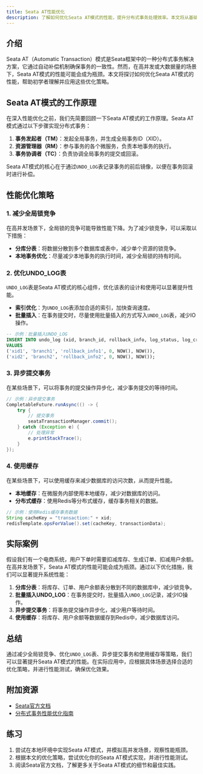 ```yaml
---
title: Seata AT性能优化
description: 了解如何优化Seata AT模式的性能，提升分布式事务处理效率。本文将从基础概念入手，逐步讲解性能优化策略，并提供实际案例和代码示例。
---
```


## 介绍

Seata AT（Automatic Transaction）模式是Seata框架中的一种分布式事务解决方案，它通过自动补偿机制确保事务的一致性。然而，在高并发或大数据量的场景下，Seata AT模式的性能可能会成为瓶颈。本文将探讨如何优化Seata AT模式的性能，帮助初学者理解并应用这些优化策略。

## Seata AT模式的工作原理

在深入性能优化之前，我们先简要回顾一下Seata AT模式的工作原理。Seata AT模式通过以下步骤实现分布式事务：

1. **事务发起者（TM）**：发起全局事务，并生成全局事务ID（XID）。
2. **资源管理器（RM）**：参与事务的各个微服务，负责本地事务的执行。
3. **事务协调者（TC）**：负责协调全局事务的提交或回滚。

Seata AT模式的核心在于通过`UNDO_LOG`表记录事务的前后镜像，以便在事务回滚时进行补偿。

## 性能优化策略

### 1. 减少全局锁竞争

在高并发场景下，全局锁的竞争可能导致性能下降。为了减少锁竞争，可以采取以下措施：

- **分库分表**：将数据分散到多个数据库或表中，减少单个资源的锁竞争。
- **本地事务优化**：尽量减少本地事务的执行时间，减少全局锁的持有时间。

### 2. 优化UNDO_LOG表

`UNDO_LOG`表是Seata AT模式的核心组件，优化该表的设计和使用可以显著提升性能。

- **索引优化**：为`UNDO_LOG`表添加合适的索引，加快查询速度。
- **批量插入**：在事务提交时，尽量使用批量插入的方式写入`UNDO_LOG`表，减少IO操作。

```sql
-- 示例：批量插入UNDO_LOG
INSERT INTO undo_log (xid, branch_id, rollback_info, log_status, log_created, log_modified)
VALUES 
('xid1', 'branch1', 'rollback_info1', 0, NOW(), NOW()),
('xid2', 'branch2', 'rollback_info2', 0, NOW(), NOW());
```

### 3. 异步提交事务

在某些场景下，可以将事务的提交操作异步化，减少事务提交的等待时间。

```java
// 示例：异步提交事务
CompletableFuture.runAsync(() -> {
    try {
        // 提交事务
        seataTransactionManager.commit();
    } catch (Exception e) {
        // 处理异常
        e.printStackTrace();
    }
});
```

### 4. 使用缓存

在某些场景下，可以使用缓存来减少数据库的访问次数，从而提升性能。

- **本地缓存**：在微服务内部使用本地缓存，减少对数据库的访问。
- **分布式缓存**：使用Redis等分布式缓存，缓存事务相关的数据。

```java
// 示例：使用Redis缓存事务数据
String cacheKey = "transaction:" + xid;
redisTemplate.opsForValue().set(cacheKey, transactionData);
```

## 实际案例

假设我们有一个电商系统，用户下单时需要扣减库存、生成订单、扣减用户余额。在高并发场景下，Seata AT模式的性能可能会成为瓶颈。通过以下优化措施，我们可以显著提升系统性能：

1. **分库分表**：将库存、订单、用户余额表分散到不同的数据库中，减少锁竞争。
2. **批量插入UNDO_LOG**：在事务提交时，批量插入`UNDO_LOG`记录，减少IO操作。
3. **异步提交事务**：将事务提交操作异步化，减少用户等待时间。
4. **使用缓存**：将库存、用户余额等数据缓存到Redis中，减少数据库访问。

## 总结

通过减少全局锁竞争、优化`UNDO_LOG`表、异步提交事务和使用缓存等策略，我们可以显著提升Seata AT模式的性能。在实际应用中，应根据具体场景选择合适的优化策略，并进行性能测试，确保优化效果。

## 附加资源

- [Seata官方文档](https://seata.io/zh-cn/docs/overview/what-is-seata.html)
- [分布式事务性能优化指南](https://example.com/distributed-transaction-optimization)

## 练习

1. 尝试在本地环境中实现Seata AT模式，并模拟高并发场景，观察性能瓶颈。
2. 根据本文的优化策略，尝试优化你的Seata AT模式实现，并进行性能测试。
3. 阅读Seata官方文档，了解更多关于Seata AT模式的细节和最佳实践。